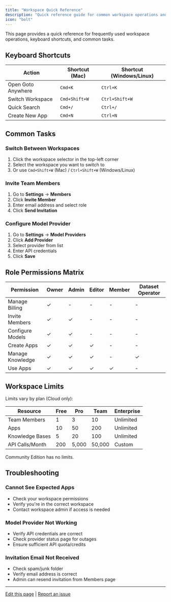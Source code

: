 ```yaml
---
title: "Workspace Quick Reference"
description: "Quick reference guide for common workspace operations and keyboard shortcuts"
icon: "bolt"
---
```


This page provides a quick reference for frequently used workspace operations, keyboard shortcuts, and common tasks.

## Keyboard Shortcuts

| Action | Shortcut (Mac) | Shortcut (Windows/Linux) |
|--------|----------------|-------------------------|
| Open Goto Anywhere | `Cmd+K` | `Ctrl+K` |
| Switch Workspace | `Cmd+Shift+W` | `Ctrl+Shift+W` |
| Quick Search | `Cmd+/` | `Ctrl+/` |
| Create New App | `Cmd+N` | `Ctrl+N` |

## Common Tasks

### Switch Between Workspaces

1. Click the workspace selector in the top-left corner
2. Select the workspace you want to switch to
3. Or use `Cmd+Shift+W` (Mac) / `Ctrl+Shift+W` (Windows/Linux)

### Invite Team Members

1. Go to **Settings** → **Members**
2. Click **Invite Member**
3. Enter email address and select role
4. Click **Send Invitation**

### Configure Model Provider

1. Go to **Settings** → **Model Providers**
2. Click **Add Provider**
3. Select provider from list
4. Enter API credentials
5. Click **Save**

## Role Permissions Matrix

| Permission | Owner | Admin | Editor | Member | Dataset Operator |
|------------|-------|-------|--------|--------|------------------|
| Manage Billing | ✓ | - | - | - | - |
| Invite Members | ✓ | ✓ | - | - | - |
| Configure Models | ✓ | ✓ | - | - | - |
| Create Apps | ✓ | ✓ | ✓ | - | - |
| Manage Knowledge | ✓ | ✓ | ✓ | - | ✓ |
| Use Apps | ✓ | ✓ | ✓ | ✓ | - |

## Workspace Limits

Limits vary by plan (Cloud only):

| Resource | Free | Pro | Team | Enterprise |
|----------|------|-----|------|------------|
| Team Members | 1 | 3 | 10 | Unlimited |
| Apps | 10 | 50 | 200 | Unlimited |
| Knowledge Bases | 5 | 20 | 100 | Unlimited |
| API Calls/Month | 200 | 5,000 | 50,000 | Custom |

Community Edition has no limits.

## Troubleshooting

### Cannot See Expected Apps

- Check your workspace permissions
- Verify you're in the correct workspace
- Contact workspace admin if access is needed

### Model Provider Not Working

- Verify API credentials are correct
- Check provider status page for outages
- Ensure sufficient API quota/credits

### Invitation Email Not Received

- Check spam/junk folder
- Verify email address is correct
- Admin can resend invitation from Members page

---

[Edit this page](https://github.com/langgenius/dify-docs/edit/main/en/guides/workspace/quick-reference.mdx) | [Report an issue](https://github.com/langgenius/dify-docs/issues/new?template=docs.yml)
